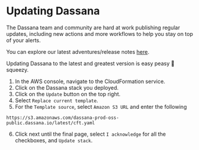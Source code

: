 # Updating Dassana

The Dassana team and community are hard at work publishing regular updates, including new actions and more workflows to help you stay on top of your alerts.

You can explore our latest adventures/release notes [here](https://github.com/dassana-io/dassana/releases).

Updating Dassana to the latest and greatest version is easy peasy 🍋 squeezy.

1. In the AWS console, navigate to the CloudFormation service.
1. Click on the Dassana stack you deployed.
1. Click on the `Update` button on the top right.
1. Select `Replace current template`.
1. For the `Template source`, select `Amazon S3 URL` and enter the following

```
https://s3.amazonaws.com/dassana-prod-oss-public.dassana.io/latest/cft.yaml
```

6. Click next until the final page, select `I acknowledge` for all the checkboxes, and `Update stack`.
